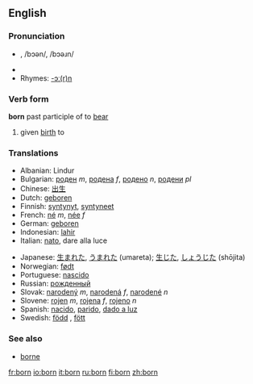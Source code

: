 {{see|Born}}
==English==

{{rank|William|remain|covered|717|born|somewhat|figure|goes}}

=== Pronunciation ===
* {{IPA|/ˈboː(r)n/}}, /bɔən/, /bɔəɹn/
* {{SAMPA|/"bo:(r)n/}}
* Rhymes: [[Rhymes:English:-ɔː(r)n|-ɔː(r)n]]

===Verb form===
'''born''' past participle of to [[bear]]

# given [[birth]] to

=== Translations ===
{{top}}
*Albanian: Lindur
*Bulgarian: [[роден]] ''m'', [[родена]] ''f'', [[родено]] ''n'', [[родени]] ''pl''
*Chinese: [[出生]]
*Dutch: [[geboren]]
*Finnish: [[syntynyt]], [[syntyneet]]
*French: [[né]] ''m'', [[née]] ''f''
*German: [[geboren]]
*Indonesian: [[lahir]]
*Italian: [[nato]], dare alla luce
{{mid}}
*Japanese: [[生まれた]], [[うまれた]] (umareta); [[生じた]], [[しょうじた]] (shōjita)
*Norwegian: [[født]]
*Portuguese: [[nascido]]
*Russian: [[рожденный]]
*Slovak: [[narodený]] ''m'', [[narodená]] ''f'', [[narodené]] ''n''
*Slovene: [[rojen]] ''m'', [[rojena]] ''f'', [[rojeno]] ''n''
*Spanish: [[nacido]], [[parido]], [[dar a luz|dado a luz]]
*Swedish: [[född]] {{c}}, [[fött]] {{n}}
{{bottom}}

=== See also ===
* [[borne]]

[[fr:born]]
[[io:born]]
[[it:born]]
[[ru:born]]
[[fi:born]]
[[zh:born]]